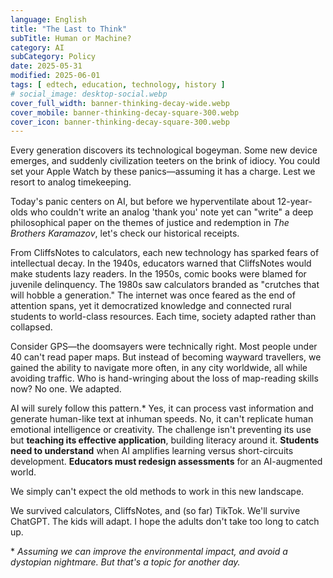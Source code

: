 ```yaml
---
language: English
title: "The Last to Think"
subTitle: Human or Machine?
category: AI
subCategory: Policy
date: 2025-05-31
modified: 2025-06-01
tags: [ edtech, education, technology, history ]
# social_image: desktop-social.webp
cover_full_width: banner-thinking-decay-wide.webp
cover_mobile: banner-thinking-decay-square-300.webp
cover_icon: banner-thinking-decay-square-300.webp
---
```


Every generation discovers its technological bogeyman. Some new device emerges, and suddenly civilization teeters on the brink of idiocy. You could set your Apple Watch by these panics—assuming it has a charge. Lest we resort to analog timekeeping.

Today's panic centers on AI, but before we hyperventilate about 12-year-olds who couldn't write an analog 'thank you' note yet can "write" a deep philosophical paper on the themes of justice and redemption in *The Brothers Karamazov*, let's check our historical receipts.

From CliffsNotes to calculators, each new technology has sparked fears of intellectual decay. In the 1940s, educators warned that CliffsNotes would make students lazy readers. In the 1950s, comic books were blamed for juvenile delinquency. The 1980s saw calculators branded as "crutches that will hobble a generation." The internet was once feared as the end of attention spans, yet it democratized knowledge and connected rural students to world-class resources. Each time, society adapted rather than collapsed.

Consider GPS—the doomsayers were technically right. Most people under 40 can't read paper maps. But instead of becoming wayward travellers, we gained the ability to navigate more often, in any city worldwide, all while avoiding traffic. Who is hand-wringing about the loss of map-reading skills now? No one. We adapted.

AI will surely follow this pattern.* Yes, it can process vast information and generate human-like text at inhuman speeds. No, it can't replicate human emotional intelligence or creativity. The challenge isn't preventing its use but **teaching its effective application**, building literacy around it. **Students need to understand** when AI amplifies learning versus short-circuits development. **Educators must redesign assessments** for an AI-augmented world. 

We simply can't expect the old methods to work in this new landscape.

We survived calculators, CliffsNotes, and (so far) TikTok. We'll survive ChatGPT. The kids will adapt. I hope the adults don't take too long to catch up.

<p> </p>

\* _Assuming we can improve the environmental impact, and avoid a dystopian nightmare. But that's a topic for another day._
